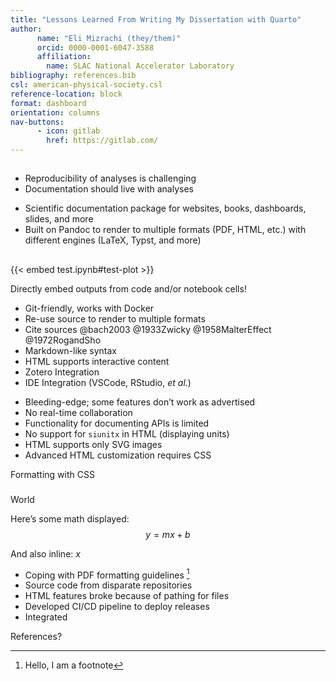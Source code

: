```yaml
---
title: "Lessons Learned From Writing My Dissertation with Quarto"
author: 
      name: "Eli Mizrachi (they/them)"
      orcid: 0000-0001-6047-3588
      affiliation: 
        name: SLAC National Accelerator Laboratory
bibliography: references.bib
csl: american-physical-society.csl
reference-location: block
format: dashboard
orientation: columns
nav-buttons: 
      - icon: gitlab
        href: https://gitlab.com/
---
```


##  {width="20%"}

::: {.card title="Introduction"}
-   Reproducibility of analyses is challenging
-   Documentation should live with analyses
:::

::: {.card title="About Quarto"}
-   Scientific documentation package for websites, books, dashboards, slides, and more
-   Built on Pandoc to render to multiple formats (PDF, HTML, etc.) with different engines (LaTeX, Typst, and more)
:::

##  {width="80%"}

### 

::: {.card title="Good Things"}
::: {#fig-test-plot}
{{< embed test.ipynb#test-plot >}}

Directly embed outputs from code and/or notebook cells!
:::

-   Git-friendly, works with Docker
-   Re-use source to render to multiple formats
-   Cite sources @bach2003 @1933Zwicky @1958MalterEffect @1972RogandSho
-   Markdown-like syntax
-   HTML supports interactive content
-   Zotero Integration
-   IDE Integration (VSCode, RStudio, *et al.*)
:::

::: {.card title="Bad Things"}
-   Bleeding-edge; some features don't work as advertised
-   No real-time collaboration
-   Functionality for documenting APIs is limited
-   No support for `siunitx` in HTML (displaying units)
-   HTML supports only SVG images
-   Advanced HTML customization requires CSS

::: {style="align-items: center; justify-content: center"}
Formatting with CSS
:::
:::

### 

::: {.card title="Case Study: My dissertation"}
World

Here's some math displayed: $$
y=mx+b
$$

And also inline: $x$

-   Coping with PDF formatting guidelines [^1]
-   Source code from disparate repositories
-   HTML features broke because of pathing for files
-   Developed CI/CD pipeline to deploy releases
-   Integrated
:::

[^1]: Hello, I am a footnote

References?

::: {#refs}
:::
